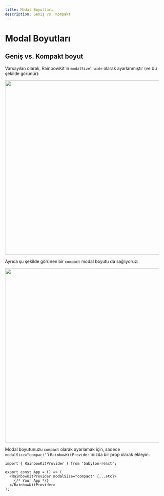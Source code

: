 ```yaml
---
title: Modal Boyutları
description: Geniş vs. Kompakt
---
```


# Modal Boyutları

## Geniş vs. Kompakt boyut

Varsayılan olarak, RainbowKit'in `modalSize`'ı `wide` olarak ayarlanmıştır (ve bu şekilde görünür):

<Img src="/modal-default.png" height="569" width="1029" />

Ayrıca şu şekilde görünen bir `compact` modal boyutu da sağlıyoruz:

<Img src="/modal-compact.png" height="569" width="1029" />

Modal boyutunuzu `compact` olarak ayarlamak için, sadece `modalSize="compact"`'i `RainbowKitProvider`'ınızda bir prop olarak ekleyin:

```tsx
import { RainbowKitProvider } from 'babylon-react';

export const App = () => (
  <RainbowKitProvider modalSize="compact" {...etc}>
    {/* Your App */}
  </RainbowKitProvider>
);
```
